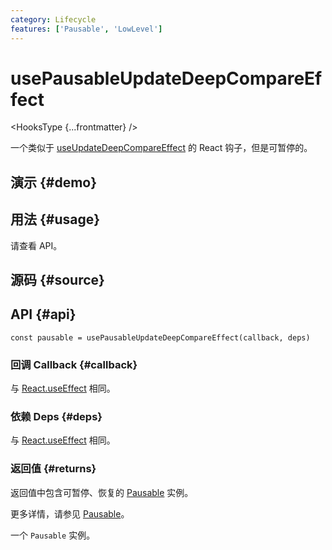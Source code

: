 ```yaml
---
category: Lifecycle
features: ['Pausable', 'LowLevel']
---
```


# usePausableUpdateDeepCompareEffect


<HooksType {...frontmatter} />

一个类似于 [useUpdateDeepCompareEffect](/reference/use-update-deep-compare-effect) 的 React 钩子，但是可暂停的。

## 演示 \{#demo}


<App />

## 用法 \{#usage}

请查看 API。

## 源码 \{#source}


<Source />

## API \{#api}

```tsx
const pausable = usePausableUpdateDeepCompareEffect(callback, deps)
```

### 回调 Callback \{#callback}

与 [React.useEffect](https://react.dev/reference/react/useEffect) 相同。

### 依赖 Deps \{#deps}

与 [React.useEffect](https://react.dev/reference/react/useEffect) 相同。

### 返回值 \{#returns}

返回值中包含可暂停、恢复的 [Pausable](/docs/features/pausable) 实例。

更多详情，请参见 [Pausable](/docs/features/pausable)。

一个 `Pausable` 实例。
